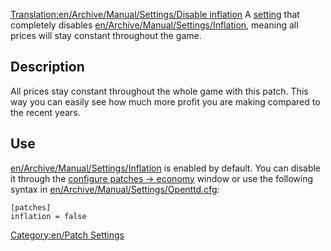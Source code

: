 [[Translation:en/Archive/Manual/Settings/Disable inflation]]
A [[en/Archive/Manual/Settings/Advanced Settings|setting]] that completely disables [[en/Archive/Manual/Settings/Inflation]], meaning all prices will stay constant throughout the game.


== Description ==
All prices stay constant throughout the whole game with this patch. This way you can easily see how much more profit you are making compared to the recent years.


== Use ==
[[en/Archive/Manual/Settings/Inflation]] is enabled by default. You can disable it through the [[en/Archive/Manual/Settings/Configuring patches/Economy|configure patches -> economy]] window or use the following syntax in [[en/Archive/Manual/Settings/Openttd.cfg]]:
<pre>[patches]
inflation = false</pre>

[[Category:en/Patch Settings]]